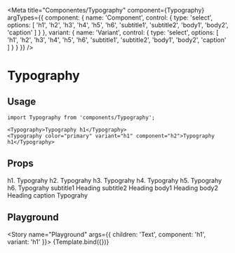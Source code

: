 
<Meta
	title="Componentes/Typography"
	component={Typography}
	argTypes={{
		component: {
			name: 'Component',
			control: {
				type: 'select',
				options: [
					'h1',
					'h2',
					'h3',
					'h4',
					'h5',
					'h6',
					'subtitle1',
					'subtitle2',
					'body1',
					'body2',
					'caption'
				]
			}
		},
		variant: {
			name: 'Variant',
			control: {
				type: 'select',
				options: [
					'h1',
					'h2',
					'h3',
					'h4',
					'h5',
					'h6',
					'subtitle1',
					'subtitle2',
					'body1',
					'body2',
					'caption'
				]
			}
		}
	}}
/>

# Typography

## Usage

```
import Typography from 'components/Typography';

<Typography>Typography h1</Typography>
<Typography color="primary" variant="h1" component="h2">Typography h1</Typography>
```

## Props

<ArgsTable of={Typography} />

<Story name="Typography h1">
	<Typography variant="h1" component="h1">
		h1. Typograhy
	</Typography>
</Story>

<Story name="Typography h2">
	<Typography variant="h2" component="h2">
		h2. Typograhy
	</Typography>
</Story>

<Story name="Typography h3">
	<Typography variant="h3" component="h3">
		h3. Typograhy
	</Typography>
</Story>

<Story name="Typography h4">
	<Typography variant="h4" component="h4">
		h4. Typograhy
	</Typography>
</Story>

<Story name="Typography h5">
	<Typography variant="h5" component="h5">
		h5. Typograhy
	</Typography>
</Story>

<Story name="Typography h6">
	<Typography variant="h6" component="h6">
		h6. Typograhy
	</Typography>
</Story>

<Story name="Typography subtitle1">
	<Typography variant="subtitle1" component="subtitle1">
		subtitle1 Heading
	</Typography>
</Story>

<Story name="Typography subtitle2">
	<Typography variant="subtitle2" component="subtitle2">
		subtitle2 Heading
	</Typography>
</Story>

<Story name="Typography body1">
	<Typography variant="body1" component="body1">
		body1 Heading
	</Typography>
</Story>

<Story name="Typography body2">
	<Typography variant="body2" component="body2">
		body2 Heading
	</Typography>
</Story>

<Story name="Typography caption">
	<Typography component="caption">caption Typograhy</Typography>
</Story>

## Playground


<Story name="Playground" args={{ children: 'Text', component: 'h1', variant: 'h1' }}>
	{Template.bind({})}
</Story>
